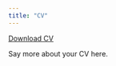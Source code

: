 ```yaml
---
title: "CV"
---
```


<a href="MileishaVelazquezCV.pdf#" class="download" title="Download CV as PDF">Download CV</a>			



Say more about your CV here.